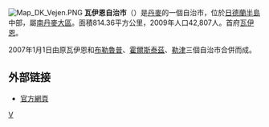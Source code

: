 [[File:Map_DK_Vejen.PNG|right]]
'''瓦伊恩自治市'''（{{lang-da|Vejen Kommune}}）是[[丹麥|丹麥]]的一個自治市，位於[[日德蘭半島|日德蘭半島]]中部，屬[[南丹麥大區|南丹麥大區]]。面積814.36平方公里，2009年人口42,807人。首府[[瓦伊恩|瓦伊恩]]。

2007年1月1日由原瓦伊恩和[[布勒魯普自治市|布勒魯普]]、[[霍爾斯泰茲自治市|霍爾斯泰茲]]、[[勒津自治市|勒津]]三個自治市合併而成。
==外部链接==
* [http://www.vejenkom.dk/ 官方網頁] {{Wayback|url=http://www.vejenkom.dk/ |date=20070228195753 }}
{{丹麥自治市}}
[[Category:丹麥市鎮|V]]